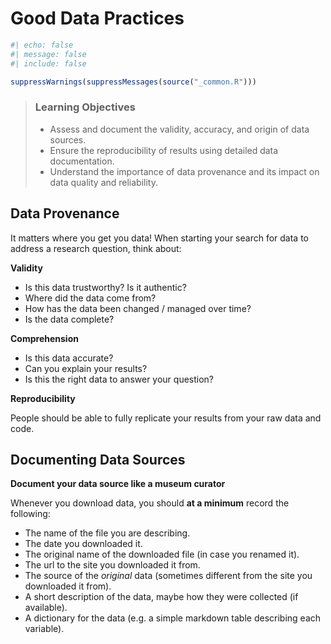 # Good Data Practices {#sec-chapter}

```r
#| echo: false
#| message: false
#| include: false

suppressWarnings(suppressMessages(source("_common.R")))
```

> ### Learning Objectives {.unnumbered}
>
> * Assess and document the validity, accuracy, and origin of data sources.
> * Ensure the reproducibility of results using detailed data documentation.
> * Understand the importance of data provenance and its impact on data quality and reliability.

## Data Provenance 

It matters where you get you data! When starting your search for data to address a research question, think about:

**Validity**

- Is this data trustworthy? Is it authentic?
- Where did the data come from?
- How has the data been changed / managed over time?
- Is the data complete?

**Comprehension**

- Is this data accurate?
- Can you explain your results?
- Is this the right data to answer your question?

**Reproducibility**

People should be able to fully replicate your results from your raw data and code.

## Documenting Data Sources

**Document your data source like a museum curator**

Whenever you download data, you should **at a minimum** record the following:

- The name of the file you are describing.
- The date you downloaded it.
- The original name of the downloaded file (in case you renamed it).
- The url to the site you downloaded it from.
- The source of the _original_ data (sometimes different from the site you downloaded it from).
- A short description of the data, maybe how they were collected (if available).
- A dictionary for the data (e.g. a simple markdown table describing each variable).
